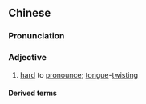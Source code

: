 ==Chinese==
{{zh-forms|s=绕口}}

===Pronunciation===
{{zh-pron
|m=ràokǒu
|cat=a
}}

===Adjective===
{{zh-adj}}

# [[hard]] to [[pronounce]]; [[tongue]]-[[twist]]ing

====Derived terms====
{{zh-der|繞口令}}